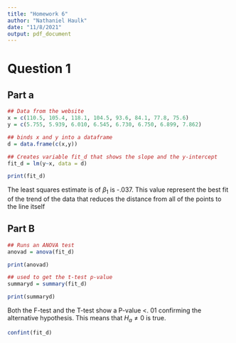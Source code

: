 ```yaml
---
title: "Homework 6"
author: "Nathaniel Haulk"
date: "11/8/2021"
output: pdf_document
---
```

# Question 1

## Part a
```r
## Data from the website
x = c(110.5, 105.4, 118.1, 104.5, 93.6, 84.1, 77.8, 75.6)
y = c(5.755, 5.939, 6.010, 6.545, 6.730, 6.750, 6.899, 7.862)

## binds x and y into a dataframe
d = data.frame(c(x,y))

## Creates variable fit_d that shows the slope and the y-intercept
fit_d = lm(y~x, data = d)

print(fit_d)
```
The least squares estimate is of $\beta_1$ is -.037. This value represent the best fit of the trend of the data that reduces the distance from all of the points to the line itself

## Part B
```r
## Runs an ANOVA test
anovad = anova(fit_d)

print(anovad)

## used to get the t-test p-value
summaryd = summary(fit_d)

print(summaryd)
```

Both the F-test and the T-test show a P-value <. 01 confirming the alternative hypothesis. This means that $H_a\neq0$ is true. 


```r

confint(fit_d)

```

